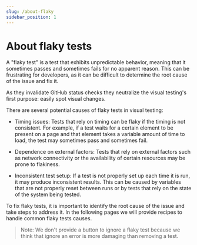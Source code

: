 ```yaml
---
slug: /about-flaky
sidebar_position: 1
---
```


# About flaky tests

A "flaky test" is a test that exhibits unpredictable behavior, meaning that it sometimes passes and sometimes fails for no apparent reason. This can be frustrating for developers, as it can be difficult to determine the root cause of the issue and fix it.

As they invalidate GitHub status checks they neutralize the visual testing's first purpose: easily spot visual changes.

There are several potential causes of flaky tests in visual testing:

- Timing issues: Tests that rely on timing can be flaky if the timing is not consistent. For example, if a test waits for a certain element to be present on a page and that element takes a variable amount of time to load, the test may sometimes pass and sometimes fail.

- Dependence on external factors: Tests that rely on external factors such as network connectivity or the availability of certain resources may be prone to flakiness.

- Inconsistent test setup: If a test is not properly set up each time it is run, it may produce inconsistent results. This can be caused by variables that are not properly reset between runs or by tests that rely on the state of the system being tested.

To fix flaky tests, it is important to identify the root cause of the issue and take steps to address it. In the following pages we will provide recipes to handle common flaky tests causes.

> Note: We don't provide a button to ignore a flaky test because we think that ignore an error is more damaging than removing a test.
